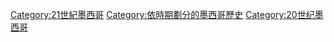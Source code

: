[[Category:21世紀墨西哥|Category:21世紀墨西哥]]
[[Category:依時期劃分的墨西哥歷史|Category:依時期劃分的墨西哥歷史]]
[[Category:20世纪墨西哥|Category:20世纪墨西哥]]